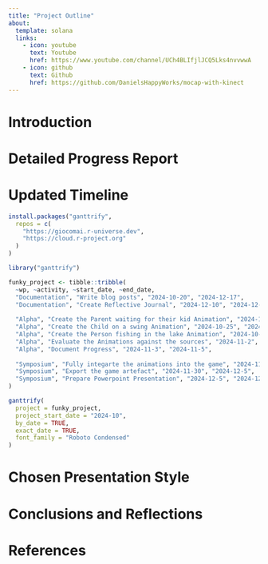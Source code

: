 ```yaml
---
title: "Project Outline"
about:
  template: solana
  links:
    - icon: youtube
      text: Youtube
      href: https://www.youtube.com/channel/UCh4BLIfjlJCQ5Lks4nvvwwA
    - icon: github
      text: Github
      href: https://github.com/DanielsHappyWorks/mocap-with-kinect
---
```


# Introduction

# Detailed Progress Report

# Updated Timeline

```r
install.packages("ganttrify",
  repos = c(
    "https://giocomai.r-universe.dev",
    "https://cloud.r-project.org"
  )
)

library("ganttrify")
```

```r
funky_project <- tibble::tribble(
  ~wp, ~activity, ~start_date, ~end_date,
  "Documentation", "Write blog posts", "2024-10-20", "2024-12-17",
  "Documentation", "Create Reflective Journal", "2024-12-10", "2024-12-17",
  
  "Alpha", "Create the Parent waiting for their kid Animation", "2024-10-20", "2024-10-25",
  "Alpha", "Create the Child on a swing Animation", "2024-10-25", "2024-10-30",
  "Alpha", "Create the Person fishing in the lake Animation", "2024-10-30", "2024-11-2",
  "Alpha", "Evaluate the Animations against the sources", "2024-11-2", "2024-11-4",
  "Alpha", "Document Progress", "2024-11-3", "2024-11-5",
  
  "Symposium", "Fully integarte the animations into the game", "2024-11-5", "2024-11-30",
  "Symposium", "Export the game artefact", "2024-11-30", "2024-12-5",
  "Symposium", "Prepare Powerpoint Presentation", "2024-12-5", "2024-12-10"
)

ganttrify(
  project = funky_project,
  project_start_date = "2024-10",
  by_date = TRUE,
  exact_date = TRUE,
  font_family = "Roboto Condensed"
)
```

# Chosen Presentation Style

# Conclusions and Reflections

# References